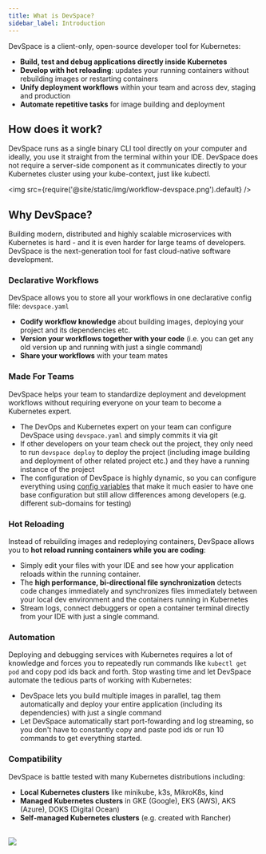 ```yaml
---
title: What is DevSpace?
sidebar_label: Introduction
---
```


DevSpace is a client-only, open-source developer tool for Kubernetes:
- **Build, test and debug applications directly inside Kubernetes**
- **Develop with hot reloading**: updates your running containers without rebuilding images or restarting containers
- **Unify deployment workflows** within your team and across dev, staging and production
- **Automate repetitive tasks** for image building and deployment

## How does it work?
DevSpace runs as a single binary CLI tool directly on your computer and ideally, you use it straight from the terminal within your IDE. DevSpace does not require a server-side component as it communicates directly to your Kubernetes cluster using your kube-context, just like kubectl.

<img src={require('@site/static/img/workflow-devspace.png').default} />


## Why DevSpace?
Building modern, distributed and highly scalable microservices with Kubernetes is hard - and it is even harder for large teams of developers. DevSpace is the next-generation tool for fast cloud-native software development.


### Declarative Workflows
DevSpace allows you to store all your workflows in one declarative config file: `devspace.yaml`
- **Codify workflow knowledge** about building images, deploying your project and its dependencies etc.
- **Version your workflows together with your code** (i.e. you can get any old version up and running with just a single command) 
- **Share your workflows** with your team mates


### Made For Teams
DevSpace helps your team to standardize deployment and development workflows without requiring everyone on your team to become a Kubernetes expert.
- The DevOps and Kubernetes expert on your team can configure DevSpace using `devspace.yaml` and simply commits it via git
- If other developers on your team check out the project, they only need to run `devspace deploy` to deploy the project (including image building and deployment of other related project etc.) and they have a running instance of the project
- The configuration of DevSpace is highly dynamic, so you can configure everything using [config variables](configuration/variables/README.mdx) that make it much easier to have one base configuration but still allow differences among developers (e.g. different sub-domains for testing)


### Hot Reloading
Instead of rebuilding images and redeploying containers, DevSpace allows you to **hot reload running containers while you are coding**:
- Simply edit your files with your IDE and see how your application reloads within the running container.
- The **high performance, bi-directional file synchronization** detects code changes immediately and synchronizes files immediately between your local dev environment and the containers running in Kubernetes
- Stream logs, connect debuggers or open a container terminal directly from your IDE with just a single command.


### Automation
Deploying and debugging services with Kubernetes requires a lot of knowledge and forces you to repeatedly run commands like `kubectl get pod` and copy pod ids back and forth. Stop wasting time and let DevSpace automate the tedious parts of working with Kubernetes:
- DevSpace lets you build multiple images in parallel, tag them automatically and deploy your entire application (including its dependencies) with just a single command
- Let DevSpace automatically start port-fowarding and log streaming, so you don't have to constantly copy and paste pod ids or run 10 commands to get everything started.


### Compatibility
DevSpace is battle tested with many Kubernetes distributions including:
- **Local Kubernetes clusters** like minikube, k3s, MikroK8s, kind
- **Managed Kubernetes clusters** in GKE (Google), EKS (AWS), AKS (Azure), DOKS (Digital Ocean)
- **Self-managed Kubernetes clusters** (e.g. created with Rancher)

<br/>
<img src={require('@site/static/img/cluster-compatibility.png').default} />
